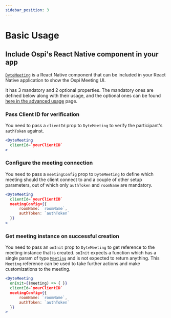 ```yaml
---
sidebar_position: 3
---
```


# Basic Usage

## Include Ospi's React Native component in your app

[`DyteMeeting`](./reference/dyte-meeting) is a React Native component that can
be included in your React Native application to show the Ospi Meeting UI.

It has 3 mandatory and 2 optional properties. The mandatory ones are defined
below along with their usage, and the optional ones can be found
[here in the advanced usage](./advanced-usage#turn-on-the-setup--preview-screen)
page.

### Pass Client ID for verification

You need to pass a `clientId` prop to `DyteMeeting` to verify the participant's
`authToken` against.

```jsx {2}
<DyteMeeting
  clientId=`yourClientID`
>
```

### Configure the meeting connection

You need to pass a `meetingConfig` prop to `DyteMeeting` to define which meeting
should the client connect to and a couple of other setup parameters, out of
which only `authToken` and `roomName` are mandatory.

```jsx {3-6}
<DyteMeeting
  clientId=`yourClientID`
  meetingConfig={{
      roomName: `roomName`,
      authToken: `authToken`
  }}
>
```

### Get meeting instance on successful creation

You need to pass an `onInit` prop to `DyteMeeting` to get reference to the
meeting instance that is created. `onInit` expects a function which has a single
param of type [`Meeting`](./reference/meeting) and is not expected to return
anything. This `Meeting` reference can be used to take further actions and make
customizations to the meeting.

```jsx {2}
<DyteMeeting
  onInit={(meeting) => { }}
  clientId=`yourClientID`
  meetingConfig={{
      roomName: `roomName`,
      authToken: `authToken`
  }}
>
```
